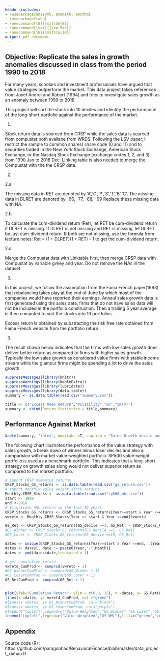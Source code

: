 ```yaml
---
header-includes:
- \usepackage{amssymb, amsmath, amsthm}
- \usepackage{tabu}
- \newcommand{\E}{\mathbb{E}}
- \newcommand{\var}{{\rm Var}}
- \newcommand{\N}{\mathcal{N}}
output: pdf_document
---
```

  
\noindent \begin{tabu} to \textwidth {@{}X[4 l] @{}X[r]}
\textbf{Data Project}           & \\ 
\textbf{MFE 431: Behavioral Finance}   & \\ 
\textbf{Professor: Avanidhar Subrahmanyam}         & \\
\textbf{Student: Xiahao Wang}
\end{tabu}


## Objective: Replicate the sales in growth anomalies discussed in class from the period 1990 to 2018

For many years, scholars and investment professionals have argued that value strategies  outperform the market. This data project takes references from Josef Andrei and Robert (1994) and tries to investigate sales growth as an anomaly between 1990 to 2018. 

This project will sort the stock into 10 deciles and identify the performance of the long-short portfolio against the performance of the market. 

1. \textbf{Universe of stocks: } 

Stock return data is sourced from CRSP while the sales data is sourced from compustat both availabe from WRDS. Following the LSV paper, I restrict the sample to common shares( share code 10 and 11) and to securities traded in the New York Stock Exchange, American Stock Exchange, or the Nasdaq Stock Exchange (exchange codes 1, 2, and 3) from 1990 Jan to 2018 Dec. Linking table is also needed to merge the Compustat with the the CRSP data.

2. \textbf{Data cleaning: } 

2.a \textbf{Handle missing data in Delisting Return (DLRET), and Return (RET):} 

The missing data in RET are denoted by 'A','C','P','S','T','B','C',
The missing data in DLRET are denoted by -66, -77, -88, -99
Replace these missing data with NA. 



2.b \textbf{Delisting return calculation:} 


To calculate the cum-dividend return (Ret), let RET be cum-dividend return if DLRET is missing. 
If DLRET is not missing and RET is missing, let DLRET be just cum-dividend return.
If both are not missing, use the formula from lecture notes:  Ret = (1 + DLRET)(1 + RET) - 1  to get the cum-dividend return.


2.c \textbf{Merging CRSP and Compustat:} 

Merge the Compustat data with Linktable first, then merge CRSP data with Compustat by variable gvkey and year. Do not remove the NAs in the dataset. 

3. \textbf{Criteria for sorting: } 

In this project, we follow the assumption from the Fama French paper(1993) that rebalancing takes play at the end of June by which most of the companies would have reported their earnings. Annaul sales growth data is first generated using the sales data, firms that do not have sales data will not be included in the portfolio construction. Then a trailing 5 year average is then computed to sort the stocks into 10 portfolios. 

Excess return is obtained by substracting the risk free rate obtained from Fama French website from the portfolio return. 

3. \textbf{Result: } 

The result shown below indicates that the firms with low sales growth does deliver better return as compared to firms with higher sales growth. Typically the low sales growth as considered value firms with stable income stream while the glamour firms might be spending a lot to drive the sales growth. 



```r
suppressMessages(library(knitr))
suppressWarnings(library(kableExtra))
suppressMessages(library(lubridate))
suppressMessages(library(data.table))
summary <- as.data.table(read.csv("summary.csv"))

title <- c("Excess Mean Return","Volatility","SR","SK(m)")
summary <- cbind(Return_Statistics = title,summary)

```



## Performance Against Market

```r
kable(summary, "latex", booktabs =T, caption = "Sales Growth decile portfolios", align ="l") %>% kable_styling(latex_options = c("striped", "scale_down"), position = "center") %>% add_header_above(c(" ", "Sales Growth decile Portfolios" = 11)) 
```



The following chart illustrates the performance of the value strategy with sales growth, a break down of winner minus loser deciles and also a comparision with market value-weighted portfolio. SP500 value-weight portfolio is used as a benchmark portfolio. This indicates that a long-short strategy on growth sales along would not deliver superior return as compared to the market portfolio. 

```r
# import CRSP momentum returns
CRSP_Stocks_GS_returns <- as.data.table(read.csv("gs_return.csv"))
# import monthly value weight stock returns
Monthly_CRSP_Stocks <- as.data.table(read.csv("sp500_mkt.csv"))
start <- 1990
end <-2018
# Illustrate WML return in the last 10 years 
CRSP_Stocks_GS_returns <- CRSP_Stocks_GS_returns[Year>=start & Year <=end]
vwretd <- Monthly_CRSP_Stocks[Year >= start & Year <=end]$vwretd

GS_Ret <- CRSP_Stocks_GS_returns[GS_decile ==1, GS_Ret] - CRSP_Stocks_GS_returns[GS_decile ==10, GS_Ret]
#GS_Winner <- CRSP_Stocks_GS_returns[GS_decile ==1, GS_Ret]
#GS_Loser <- CRSP_Stocks_GS_returns[GS_decile ==10, GS_Ret]

dates <- unique(CRSP_Stocks_GS_returns[Year>=start & Year <=end, .(Year,Month)])
dates <- dates[, date := paste0(Year,"-",Month)]
dates <- ymd(dates$date,truncated = 1)

# get cumulative return 
vwretd_CumProd <- cumprod(vwretd + 1)
#GS_WinnerCumProd <- cumprod(GS_Winner + 1)
#GS_LoserCumProd <- cumprod(GS_Loser + 1)
GS_RetCumProd <- cumprod(GS_Ret + 1)


plot(ylab="Cumulative Return", ylim = c(0.8, 15), x =dates, y= GS_RetCumProd, type ="l", col ="red", main = "Growth Sales VS value-weighted Market Portfolio (1990-2018)")
lines(x =dates, y= vwretd_CumProd, col ="green")
#lines(x =dates, y= GS_WinnerCumProd, col="black")
#lines(x =dates, y= GS_LoserCumProd, col="purple")
#legend("topleft",legend=c("Value-Weighted","GS Winner","GS Loser","GS WML"),fill=c("green","black","purple","red"), cex = 0.8)
legend("topleft",legend=c("Value-Weighted","GS WML"),fill=c("green","red"), cex = 0.8)
```


## Appendix 

Source code (R) : https://github.com/paragonhao/BehavioralFinance/blob/master/data_project_xiahao.R

